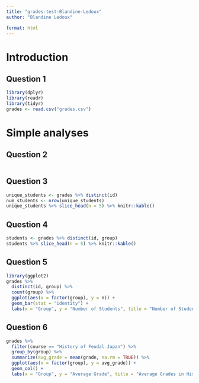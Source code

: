 ```yaml
---
title: "grades-test-Blandine-Ledoux"
author: "Blandine Ledoux"

format: html
---
```

# Introduction

## Question 1

```r
library(dplyr)
library(readr)
library(tidyr)
grades <- read.csv("grades.csv")
```

# Simple analyses

## Question 2

```r

```

## Question 3
```r
unique_students <- grades %>% distinct(id)
num_students <- nrow(unique_students)
unique_students %>% slice_head(n = 5) %>% knitr::kable()
```

## Question 4

```r
students <- grades %>% distinct(id, group)
students %>% slice_head(n = 5) %>% knitr::kable()
```

## Question 5

```r
library(ggplot2)
grades %>%
  distinct(id, group) %>%
  count(group) %>%
  ggplot(aes(x = factor(group), y = n)) +
  geom_bar(stat = "identity") +
  labs(x = "Group", y = "Number of Students", title = "Number of Students per Group")
```

## Question 6

```r
grades %>%
  filter(course == "History of Feudal Japan") %>%
  group_by(group) %>%
  summarize(avg_grade = mean(grade, na.rm = TRUE)) %>%
  ggplot(aes(x = factor(group), y = avg_grade)) +
  geom_col() +
  labs(x = "Group", y = "Average Grade", title = "Average Grades in History of Feudal Japan by Group")
```

